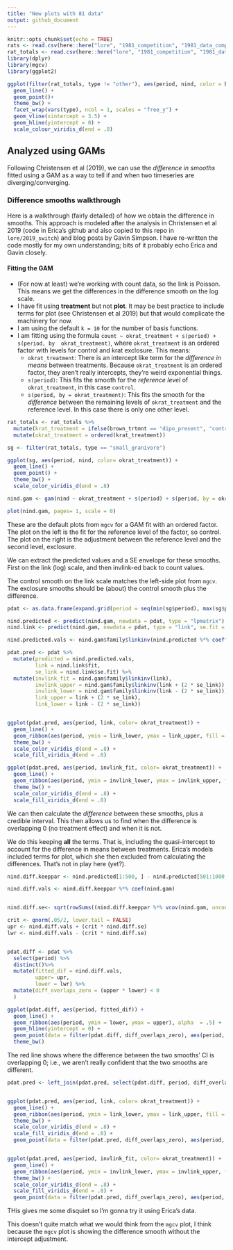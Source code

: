 ```yaml
---
title: "New plots with 81 data"
output: github_document
---
```


```r
knitr::opts_chunk$set(echo = TRUE)
rats <- read.csv(here::here("lore", "1981_competition", "1981_data_complete.csv"), stringsAsFactors = F)
rat_totals <- read.csv(here::here("lore", "1981_competition", "1981_data_statevars.csv"), stringsAsFactors = F)
library(dplyr)
library(mgcv)
library(ggplot2)
```

```r

ggplot(filter(rat_totals, type != "other"), aes(period, nind, color = brown_trtmnt)) +
  geom_line() +
  geom_point()+
  theme_bw() +
  facet_wrap(vars(type), ncol = 1, scales = "free_y") +
  geom_vline(xintercept = 3.5) +
  geom_hline(yintercept = 0) +
  scale_colour_viridis_d(end = .8)

```

## Analyzed using GAMs

Following Christensen et al (2019), we can use the *difference in smooths* fitted using a GAM as a way to tell if and when two timeseries are diverging/converging. 

### Difference smooths walkthrough

Here is a walkthrough (fairly detailed) of how we obtain the difference in smooths. This approach is modeled after the analysis in Christensen et al 2019 (code in Erica's github and also copied to this repo in `lore/2019_switch`) and blog posts by Gavin Simpson. I have re-written the code mostly for my own understanding; bits of it probably echo Erica and Gavin closely.

#### Fitting the GAM

- (For now at least) we're working with count data, so the link is Poisson. This means we get the differences in the difference smooth on the log scale.
- I have fit using **treatment** but not **plot**. It may be best practice to include terms for plot (see Christensen et al 2019) but that would complicate the machinery for now. 
- I am using the default `k = 10` for the number of basis functions.
- I am fitting using the formula `count ~ okrat_treatment + s(period) + s(period, by  okrat_treatment)`, where `okrat_treatment` is an ordered factor with levels for control and krat exclosure. This means:
    - `okrat_treatment`: There is an intercept like term for the *difference in means* between treatments. Because `okrat_treatment` is an ordered factor, they aren't really intercepts, they're weird exponential things.
    - `s(period)`: This fits the smooth for the *reference level* of `okrat_treatment`, in this case `control`.
    - `s(period, by = okrat_treatment)`: This fits the smooth for the *difference* between the remaining levels of `okrat_treatment` and the reference level. In this case there is only one other level.
    
```r

rat_totals <- rat_totals %>%
  mutate(krat_treatment = ifelse(brown_trtmnt == "dipo_present", "control", "exclosure")) %>%
  mutate(okrat_treatment = ordered(krat_treatment))

sg <- filter(rat_totals, type == "small_granivore")

ggplot(sg, aes(period, nind, color= okrat_treatment)) +
  geom_line() +
  geom_point() +
  theme_bw() +
  scale_color_viridis_d(end = .8)
```
```r

nind.gam <- gam(nind ~ okrat_treatment + s(period) + s(period, by = okrat_treatment), data = sg, family = poisson, method = "REML")

plot(nind.gam, pages= 1, scale = 0)


```

These are the default plots from `mgcv` for a GAM fit with an ordered factor. The plot on the left is the fit for the reference level of the factor, so control. The plot on the right is the adjustment between the reference level and the second level, exclosure.


We can extract the predicted values and a SE envelope for these smooths. First on the link (log) scale, and then invlink-ed back to count values.

The control smooth on the link scale matches the left-side plot from `mgcv`. The exclosure smooths should be (about) the control smooth plus the difference.

```r

pdat <- as.data.frame(expand.grid(period = seq(min(sg$period), max(sg$period), length.out= 500), okrat_treatment = levels(sg$okrat_treatment)))

nind.predicted <- predict(nind.gam, newdata = pdat, type = "lpmatrix")
nind.link <- predict(nind.gam, newdata = pdat, type = "link", se.fit = T)

nind.predicted.vals <- nind.gam$family$linkinv(nind.predicted %*% coefficients(nind.gam))

pdat.pred <- pdat %>%
  mutate(predicted = nind.predicted.vals,
         link = nind.link$fit,
         se_link = nind.link$se.fit) %>%
  mutate(invlink_fit = nind.gam$family$linkinv(link),
         invlink_upper = nind.gam$family$linkinv(link + (2 * se_link)),
         invlink_lower = nind.gam$family$linkinv(link - (2 * se_link)),
         link_upper = link + (2 * se_link),
         link_lower = link - (2 * se_link))


ggplot(pdat.pred, aes(period, link, color= okrat_treatment)) +
  geom_line() +
  geom_ribbon(aes(period, ymin = link_lower, ymax = link_upper, fill = okrat_treatment), alpha = .5) +
  theme_bw() +
  scale_color_viridis_d(end = .8) +
  scale_fill_viridis_d(end = .8)

ggplot(pdat.pred, aes(period, invlink_fit, color= okrat_treatment)) +
  geom_line() +
  geom_ribbon(aes(period, ymin = invlink_lower, ymax = invlink_upper, fill = okrat_treatment), alpha = .5) +
  theme_bw() +
  scale_color_viridis_d(end = .8) +
  scale_fill_viridis_d(end = .8)

```

We can then calculate the *difference* between these smooths, plus a credible interval. This then allows us to find when the difference is overlapping 0 (no treatment effect) and when it is not. 

We do this keeping **all** the terms. That is, including the quasi-intercept to account for the difference in means between treatments. Erica's models included terms for plot, which she then excluded from calculating the differences. That's not in play here (yet?).

```r


nind.diff.keeppar <- nind.predicted[1:500, ] - nind.predicted[501:1000, ]

nind.diff.vals <- nind.diff.keeppar %*% coef(nind.gam)


nind.diff.se<- sqrt(rowSums((nind.diff.keeppar %*% vcov(nind.gam, unconditional = FALSE)) * nind.diff.keeppar))

crit <- qnorm(.05/2, lower.tail = FALSE)
upr <- nind.diff.vals + (crit * nind.diff.se)
lwr <- nind.diff.vals - (crit * nind.diff.se)


pdat.diff <- pdat %>%
  select(period) %>%
  distinct()%>%
  mutate(fitted_dif = nind.diff.vals,
         upper= upr,
         lower = lwr) %>%
  mutate(diff_overlaps_zero = (upper * lower) < 0
  )

ggplot(pdat.diff, aes(period, fitted_dif)) +
  geom_line() +
  geom_ribbon(aes(period, ymin = lower, ymax = upper), alpha  = .5) +
  geom_hline(yintercept = 0) +
  geom_point(data = filter(pdat.diff, diff_overlaps_zero), aes(period, 1), color  = "red", size = 2) +
  theme_bw()

```

The red line shows where the difference between the two smooths' CI is overlapping 0; i.e., we aren't really confident that the two smooths are different.

```r

pdat.pred <- left_join(pdat.pred, select(pdat.diff, period, diff_overlaps_zero))


ggplot(pdat.pred, aes(period, link, color= okrat_treatment)) +
  geom_line() +
  geom_ribbon(aes(period, ymin = link_lower, ymax = link_upper, fill = okrat_treatment), alpha = .5) +
  theme_bw() +
  scale_color_viridis_d(end = .8) +
  scale_fill_viridis_d(end = .8) +
  geom_point(data = filter(pdat.pred, diff_overlaps_zero), aes(period, 0), color = "red")


ggplot(pdat.pred, aes(period, invlink_fit, color= okrat_treatment)) +
  geom_line() +
  geom_ribbon(aes(period, ymin = invlink_lower, ymax = invlink_upper, fill = okrat_treatment), alpha = .5) +
  theme_bw() +
  scale_color_viridis_d(end = .8) +
  scale_fill_viridis_d(end = .8) +
  geom_point(data = filter(pdat.pred, diff_overlaps_zero), aes(period, 0), color = "red")
```


THis gives me some disquiet so I'm gonna try it using Erica's data.

This doesn't quite match what we would think from the `mgcv` plot, I think because the `mgcv` plot is showing the difference smooth without the intercept adjustment.


<!-- ## removing intercept -->


<!-- ```{r} -->

<!-- nind.predicted[,2] <- 0 -->

<!-- nind.diff.keeppar <- nind.predicted[1:500, ] - nind.predicted[501:1000, ] -->

<!-- nind.diff.vals <- nind.diff.keeppar %*% coef(nind.gam) -->


<!-- nind.diff.se<- sqrt(rowSums((nind.diff.keeppar %*% vcov(nind.gam, unconditional = FALSE)) * nind.diff.keeppar)) -->

<!-- crit <- qnorm(.05/2, lower.tail = FALSE) -->
<!-- upr <- nind.diff.vals + (crit * nind.diff.se) -->
<!-- lwr <- nind.diff.vals - (crit * nind.diff.se) -->


<!-- pdat.diff <- pdat %>% -->
<!--   select(period) %>% -->
<!--   distinct()%>% -->
<!--   mutate(fitted_dif = nind.diff.vals, -->
<!--          upper= upr, -->
<!--          lower = lwr) %>% -->
<!--   mutate(diff_overlaps_zero = (upper * lower) < 0 -->
<!--   ) -->

<!-- ggplot(pdat.diff, aes(period, fitted_dif)) + -->
<!--   geom_line() + -->
<!--   geom_ribbon(aes(period, ymin = lower, ymax = upper), alpha  = .5) + -->
<!--   geom_hline(yintercept = 0) + -->
<!--   geom_point(data = filter(pdat.diff, diff_overlaps_zero), aes(period, 1), color  = "red", size = 2) + -->
<!--   theme_bw() -->

<!-- ``` -->

<!-- The red line shows where the difference between the two smooths' CI is overlapping 0; i.e., we aren't really confident that the two smooths are different. -->

<!-- ```{r} -->

<!-- pdat.pred <- left_join(select(pdat.pred, -diff_overlaps_zero), select(pdat.diff, period, diff_overlaps_zero)) -->



<!-- ggplot(pdat.pred, aes(period, invlink_fit, color= okrat_treatment)) + -->
<!--   geom_line() + -->
<!--   geom_ribbon(aes(period, ymin = invlink_lower, ymax = invlink_upper, fill = okrat_treatment), alpha = .5) + -->
<!--   theme_bw() + -->
<!--   scale_color_viridis_d(end = .8) + -->
<!--   scale_fill_viridis_d(end = .8) + -->
<!--   geom_point(data = filter(pdat.pred, diff_overlaps_zero), aes(period, 0), color = "red") -->
<!-- ``` -->


